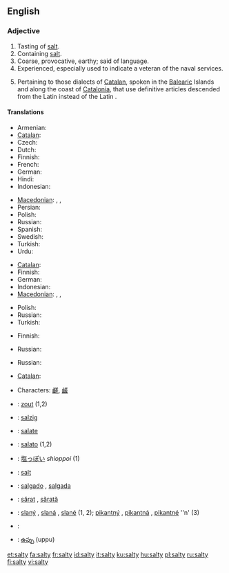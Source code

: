==English==

===Adjective===
{{en-adj|salti|er}}

# Tasting of [[salt]].
# Containing [[salt]].
# Coarse, provocative, earthy; said of language.
# Experienced, especially used to indicate a veteran of the naval services.
# {{linguistics}} Pertaining to those dialects of [[Catalan]], spoken in the [[Balearic]] Islands and along the coast of [[Catalonia]], that use definitive articles descended from the Latin {{term|lang=la|ipse||self}} instead of the Latin {{term|lang=la|ille||that}}.

====Translations====
{{trans-top|tasting of salt}}
* Armenian: {{t|hy|աղի|tr=aġi|xs=Armenian}}
* [[Catalan]]: {{t-|ca|salat}}
* Czech: {{t+|cs|slaný}}
* Dutch: {{t+|nl|zout}}
* Finnish: {{t+|fi|suolainen}}
* French: {{t+|fr|salé}}
* German: {{t+|de|salzig}}
* Hindi: {{t-|hi|नमकीन|tr=namakīn|xs=Hindi}}
* Indonesian: {{t+|id|asin|xs=Indonesian}}
{{trans-mid}}
* [[Macedonian]]: {{t|mk|солен|m|tr=sólen|xs=Macedonian}},  {{t|mk|солена|f|tr=sólena|xs=Macedonian}},  {{t|mk|солено|n|tr=sóleno|xs=Macedonian}}
* Persian: {{t-|fa|نمکین|tr=namakin|xs=Persian}}
* Polish: {{t+|pl|słony}}
* Russian: {{t|ru|солёный|tr=sol'ónyj|sc=Cyrl}}
* Spanish: {{t-|es|salado}}
* Swedish: {{t+|sv|salt}}
* Turkish: {{t+|tr|tuzlu}}
* Urdu: {{t-|ur|نمکین|tr=namakīn|xs=Urdu}}
{{trans-bottom}}

{{trans-top|containing salt}}
* [[Catalan]]: {{t-|ca|salat}}
* Finnish: {{t+|fi|suolainen}}
* German: {{t+|de|salzhaltig}}
* Indonesian: {{t+|id|asin|xs=Indonesian}}
* [[Macedonian]]: {{t|mk|солен|m|tr=sólen|xs=Macedonian}},  {{t|mk|солена|f|tr=sólena|xs=Macedonian}},  {{t|mk|солено|n|tr=sóleno|xs=Macedonian}}
{{trans-mid}}
* Polish: {{t+|pl|słony}}
* Russian: {{t|ru|солёный|tr=sol'ónyj|sc=Cyrl}}
* Turkish: {{t+|tr|tuzlu}}
{{trans-bottom}}

{{trans-top|of language: coarse, provocative}}
* Finnish: {{t+|fi|rasvainen}}
{{trans-mid}}
* Russian: {{t|ru|солёный|tr=sol'ónyj|sc=Cyrl}}
{{trans-bottom}}

{{trans-top|experienced}}
* Russian: {{t|ru|бывалый|tr=byvályj|sc=Cyrl}}
{{trans-mid}}
{{trans-bottom}}

{{trans-top|pertaining to article usage in Catalan dialects}}
* [[Catalan]]: {{t-|ca|salat}}
{{trans-mid}}
{{trans-bottom}}

{{checktrans-top}}
* {{ttbc|Chinese}} Characters: [[鹺]], [[鹾]]
* {{ttbc|Dutch}}: [[zout]] (1,2)
* {{ttbc|German}}: [[salzig]]
* {{ttbc|Interlingua}}: [[salate]]
* {{ttbc|Italian}}: [[salato]] {{m}} (1,2)
* {{ttbc|Japanese}}: [[塩っぽい]] ''shioppoi'' (1)
{{trans-mid}}
* {{ttbc|Norwegian}}: [[salt#Norwegian|salt]]
* {{ttbc|Portuguese}}: [[salgado]] {{m}}, [[salgada]] {{f}}
* {{ttbc|Romanian}}: [[sărat]] {{m}}, [[sărată]] {{f}}
* {{ttbc|Slovak}}: [[slaný]] {{m}}, [[slaná]] {{f}}, [[slané]] {{n}} (1, 2); [[pikantný]] {{m}}, [[pikantná]] {{f}}, [[pikantné]] ''n' (3)
* {{ttbc|Swedish}}: {{t+|sv|salt}}
* {{ttbc|Telugu}}: [[ఉప్పు]] (uppu)
{{trans-bottom}}

[[et:salty]]
[[fa:salty]]
[[fr:salty]]
[[id:salty]]
[[it:salty]]
[[ku:salty]]
[[hu:salty]]
[[pl:salty]]
[[ru:salty]]
[[fi:salty]]
[[vi:salty]]